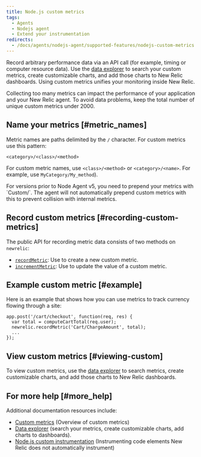 ```yaml
---
title: Node.js custom metrics
tags:
  - Agents
  - Nodejs agent
  - Extend your instrumentation
redirects:
  - /docs/agents/nodejs-agent/supported-features/nodejs-custom-metrics
---
```


Record arbitrary performance data via an API call (for example, timing or computer resource data). Use the [data explorer](/docs/query-your-data/explore-query-data/data-explorer/introduction-data-explorer) to search your custom metrics, create customizable charts, and add those charts to New Relic dashboards. Using custom metrics unifies your monitoring inside New Relic.

<Callout variant="caution">
  Collecting too many metrics can impact the performance of your application and your New Relic agent. To avoid data problems, keep the total number of unique custom metrics under 2000.
</Callout>

## Name your metrics [#metric_names]

Metric names are paths delimited by the `/` character. For custom metrics use this pattern:

```
<category>/<class>/<method>
```

For custom metric names, use `<class>/<method>` or `<category>/<name>`. For example, use `MyCategory/My_method`).

<Callout variant="important">
  For versions prior to Node Agent v5, you need to prepend your metrics with `Custom/`. The agent will not automatically prepend custom metrics with this to prevent collision with internal metrics.
</Callout>

## Record custom metrics [#recording-custom-metrics]

The public API for recording metric data consists of two methods on `newrelic`:

* [`recordMetric`](/docs/agents/nodejs-agent/supported-features/nodejs-agent-api#record_metric): Use to create a new custom metric.
* [`incrementMetric`](/docs/agents/nodejs-agent/supported-features/nodejs-agent-api#increment_metric): Use to update the value of a custom metric.

## Example custom metric [#example]

Here is an example that shows how you can use metrics to track currency flowing through a site:

```
app.post('/cart/checkout', function(req, res) {
  var total = computeCartTotal(req.user);
  newrelic.recordMetric('Cart/ChargeAmount', total);
  ...
});
```

## View custom metrics [#viewing-custom]

To view custom metrics, use the [data explorer](/docs/query-your-data/explore-query-data/data-explorer/introduction-data-explorer) to search metrics, create customizable charts, and add those charts to New Relic dashboards.

## For more help [#more_help]

Additional documentation resources include:

* [Custom metrics](/docs/features/custom-metrics) (Overview of custom metrics)
* [Data explorer](/docs/query-your-data/explore-query-data/data-explorer/introduction-data-explorer) (search your metrics, create customizable charts, add charts to dashboards).
* [Node.js custom instrumentation](/docs/agents/nodejs-agent/supported-features/nodejs-custom-instrumentation) (Instrumenting code elements New Relic does not automatically instrument)
